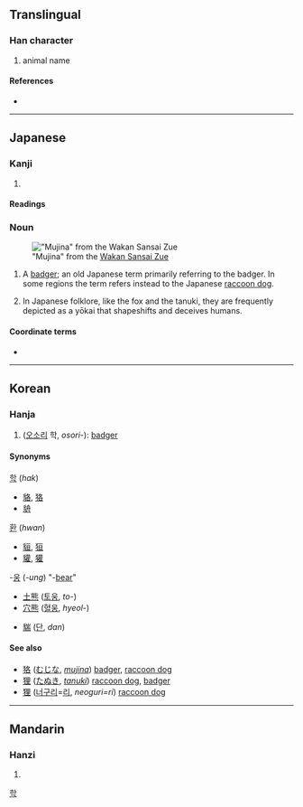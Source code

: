 {{character info/new}}
{{also|貉}}
==Translingual==

===Han character===
{{Han char|rn=94|rad=犬|as=06|sn=9|four=|canj=KHHER|ids=⿰犭各}}

# animal name

====References====
* {{Han ref|kx=0710.060|dkj=20366|dj=1122.120|hdz=21345.060|uh=72E2|ud=29410}}

----

==Japanese==

===Kanji===
{{ja-kanji|grade=|rs=犬06|kyu=貉}}

# {{defn|lang=ja|sort=犬06}}

====Readings====
{{ja-readings
|kanon=かく
|kun=むじな-
}}

===Noun===
{{ja-noun|むじな|ムジナ}}
[[File:Wakan Sansai Zue - Mujina.jpg|thumb|"Mujina" from the [[w:Wakan Sansai Zue|Wakan Sansai Zue]]]]

# A [[badger]]; an old Japanese term primarily referring to the badger. In some regions the term refers instead to the Japanese [[raccoon dog]].
# {{lb|ja|mythology|sort=むじな}} In Japanese folklore, like the fox and the tanuki, they are frequently depicted as a yōkai that shapeshifts and deceives humans.

====Coordinate terms====
* {{ja-r|狸|たぬき}}

----

==Korean==

===Hanja===
{{ko-hanja|hangeul=학|eumhun=|rv=hak|mr=hak|y=hak}}

# ([[오소리]] 학, ''osori-''): [[badger]]

====Synonyms====
{{top3}}
; [[학]] (''hak'')
* [[貉]], [[狢]]
* [[貈]]
{{mid3}}
; [[환]] (''hwan'')
* [[貆]], [[狟]]
* [[貛]], [[獾]]
{{mid3}}
; -[[웅]] (''-ung'') "-[[bear]]"
* [[土熊]] ([[토웅]], ''to-'')
* [[穴熊]] ([[혈웅]], ''hyeol-'')
{{bottom}}
* [[貒]] ([[단]], ''dan'')

====See also====
* [[#Japanese|狢]] ([[むじな]], ''[[w:mujina|mujina]]'') [[badger]], [[raccoon dog]]
* [[狸#Japanese|狸]] ([[たぬき]], ''[[w:tanuki#Name|tanuki]]'') [[raccoon dog]], [[badger]]
* [[狸#Korean|狸]] ([[너구리]]=[[리]], ''neoguri=ri'') [[raccoon dog]]

[[Category:Hanja readings|학]]

----

==Mandarin==

===Hanzi===
{{cmn-hanzi|pin=[[hé]] ([[he2]]), [[xún]] ([[xun2]])|wg=ho<sup>2</sup>, hsün<sup>2</sup>}}

# {{defn|lang=cmn|sort=犬06}}